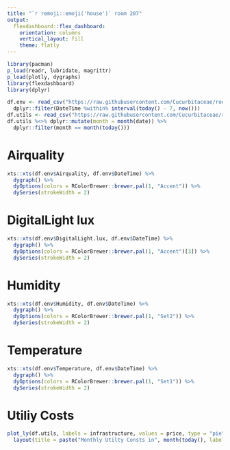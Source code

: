 ```yaml
---
title: "`r remoji::emoji('house')` room 207"
output: 
  flexdashboard::flex_dashboard:
    orientation: columns
    vertical_layout: fill
    theme: flatly
---
```


```r
library(pacman)
p_load(readr, lubridate, magrittr)
p_load(plotly, dygraphs)
library(flexdashboard)
library(dplyr)
```

```r
df.env <- read_csv("https://raw.githubusercontent.com/Cucurbitaceae/room207/master/data-raw/Environment.csv") %>% 
  dplyr::filter(DateTime %within% interval(today() - 7, now()))
df.utils <- read_csv("https://raw.githubusercontent.com/Cucurbitaceae/room207/master/data-raw/UtilityCosts.csv")
df.utils %<>% dplyr::mutate(month = month(date)) %>% 
  dplyr::filter(month == month(today()))
```

Airquality {data-icon="fa-cloud"}
==================================

```r
xts::xts(df.env$Airquality, df.env$DateTime) %>% 
  dygraph() %>% 
  dyOptions(colors = RColorBrewer::brewer.pal(1, "Accent")) %>% 
  dySeries(strokeWidth = 2) 
```

DigitalLight lux  {data-icon="fa-lightbulb-o"}
==============================================

```r
xts::xts(df.env$DigitalLight.lux, df.env$DateTime) %>% 
  dygraph() %>% 
  dyOptions(colors = RColorBrewer::brewer.pal(1, "Accent")[3]) %>% 
  dySeries(strokeWidth = 2) 
```

Humidity  {data-icon="fa-tint"}
===============================

```r
xts::xts(df.env$Humidity, df.env$DateTime) %>% 
  dygraph() %>% 
  dyOptions(colors = RColorBrewer::brewer.pal(1, "Set2")) %>% 
  dySeries(strokeWidth = 2) 
```

Temperature  {data-icon="fa-dashboard"}
==================================

```r
xts::xts(df.env$Temperature, df.env$DateTime) %>% 
  dygraph() %>% 
  dyOptions(colors = RColorBrewer::brewer.pal(1, "Set1")) %>% 
  dySeries(strokeWidth = 2)
```

Utiliy Costs  {data-icon="fa-money"}
==================================

```r
plot_ly(df.utils, labels = infrastructure, values = price, type = "pie") %>%
  layout(title = paste("Monthly Utilty Consts in", month(today(), label = TRUE), ",", year(today())))
```

